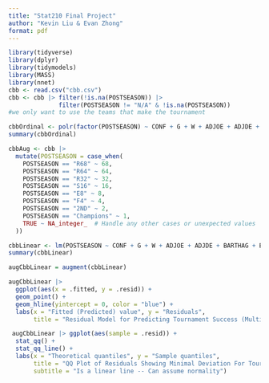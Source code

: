 ```yaml
---
title: "Stat210 Final Project"
author: "Kevin Liu & Evan Zhong"
format: pdf
---
```

```r
library(tidyverse)
library(dplyr)
library(tidymodels)
library(MASS)
library(nnet)
cbb <- read.csv("cbb.csv")
cbb <- cbb |> filter(!is.na(POSTSEASON)) |> 
              filter(POSTSEASON != "N/A" & !is.na(POSTSEASON))
#we only want to use the teams that make the tournament

```

```r
cbbOrdinal <- polr(factor(POSTSEASON) ~ CONF + G + W + ADJOE + ADJDE + BARTHAG + EFG_O + EFG_D + TOR + TORD + ORB + DRB + FTR + FTRD + X2P_O + X2P_D + X3P_O + X3P_D + ADJ_T + WAB + SEED, data = cbb)
summary(cbbOrdinal)
```
```r
cbbAug <- cbb |>
  mutate(POSTSEASON = case_when(
    POSTSEASON == "R68" ~ 68,
    POSTSEASON == "R64" ~ 64,
    POSTSEASON == "R32" ~ 32,
    POSTSEASON == "S16" ~ 16,
    POSTSEASON == "E8" ~ 8,
    POSTSEASON == "F4" ~ 4,
    POSTSEASON == "2ND" ~ 2,
    POSTSEASON == "Champions" ~ 1,
    TRUE ~ NA_integer_  # Handle any other cases or unexpected values
  ))

cbbLinear <- lm(POSTSEASON ~ CONF + G + W + ADJOE + ADJDE + BARTHAG + EFG_O + EFG_D + TOR + TORD + ORB + DRB + FTR + FTRD + X2P_O + X2P_D + X3P_O + X3P_D + ADJ_T + WAB + SEED, data = cbbAug)
summary(cbbLinear)

augCbbLinear = augment(cbbLinear)

augCbbLinear |> 
  ggplot(aes(x = .fitted, y = .resid)) + 
  geom_point() +
  geom_hline(yintercept = 0, color = "blue") + 
  labs(x = "Fitted (Predicted) value", y = "Residuals",
       title = "Residual Model for Predicting Tournament Success (Multiple Negative Slopes)")

 augCbbLinear |> ggplot(aes(sample = .resid)) + 
  stat_qq() + 
  stat_qq_line() + 
  labs(x = "Theoretical quantiles", y = "Sample quantiles",
       title = "QQ Plot of Residuals Showing Minimal Deviation For Tournament Success",
       subtitle = "Is a linear line -- Can assume normality")
 
```







